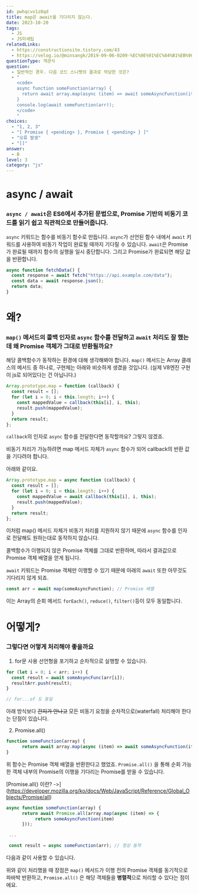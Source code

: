 ```yaml
---
id: pwhqcvx1z8qd
title: map은 await을 기다리지 않는다.
date: 2023-10-20
tags:
  - JS
  - JS미세팁
relatedLinks:
  - https://constructionsite.tistory.com/43
  - https://velog.io/@minsangk/2019-09-06-0209-%EC%9E%91%EC%84%B1%EB%90%A8-eik06xy8mm
questionType: 객관식
question:
  - 일반적인 경우. 다음 코드 스니펫의 결과로 적당한 것은?
  - "
    <code>
    async function someFunction(array) {
      return await array.map(async (item) => await someAsyncFunction(item));
    }
    console.log(await someFunction(arr));
    </code>
    "
choices:
  - "1, 2, 3"
  - "[ Promise { <pending> }, Promise { <pending> } ]"
  - "오류 발생"
  - "[]"
answer:
  - B
level: 3
category: "js"
---
```


# async / await

### `async / await`은 ES6에서 추가된 문법으로, Promise 기반의 비동기 코드를 읽기 쉽고 직관적으로 만들어줍니다.

`async` 키워드는 함수를 비동기 함수로 만듭니다. `async`가 선언된 함수 내에서 `await` 키워드를 사용하여 비동기 작업이 완료될 때까지 기다릴 수 있습니다.
`await`은 Promise가 완료될 때까지 함수의 실행을 일시 중단합니다. 그리고 Promise가 완료되면 해당 값을 반환합니다.

```javascript
async function fetchData() {
  const response = await fetch("https://api.example.com/data");
  const data = await response.json();
  return data;
}
```

# 왜?

### `map()` 메서드의 콜백 인자로 `async` 함수를 전달하고 `await` 처리도 잘 했는데 왜 Promise 객체가 그대로 반환될까요?

해당 콜백함수가 동작하는 환경에 대해 생각해봐야 합니다.
`map()` 메서드는 Array 클래스의 메서드 중 하나로, 구현체는 아래와 비슷하게 생겼을 것입니다. (실제 V8엔진 구현이 js로 되어있다는 건 아닙니다.)

```javascript
Array.prototype.map = function (callback) {
  const result = [];
  for (let i = 0; i < this.length; i++) {
    const mappedValue = callback(this[i], i, this);
    result.push(mappedValue);
  }
  return result;
};
```

`callback`의 인자로 `async` 함수를 전달한다면 동작할까요?
그렇지 않겠죠.

비동기 처리가 가능하려면 map 메서드 자체가 `async` 함수가 되어 callback의 반환 값을 기다려야 합니다.

아래와 같이요.

```javascript
Array.prototype.map = async function (callback) {
  const result = [];
  for (let i = 0; i < this.length; i++) {
    const mappedValue = await callback(this[i], i, this);
    result.push(mappedValue);
  }
  return result;
};
```

이처럼 map() 메서드 자체가 비동기 처리를 지원하지 않기 때문에 `async` 함수를 인자로 전달해도 원하는대로 동작하지 않습니다.

콜백함수가 이행되지 않은 Promise 객체를 그대로 반환하며, 따라서 결과값으로 Promise 객체 배열을 얻게 됩니다.

`await` 키워드는 Promise 객체만 이행할 수 있기 때문에 아래의 `await` 또한 아무것도 기다리지 않게 되죠.

```javascript
const arr = await map(someAsyncFunction); // Promise 배열
```

이는 Array의 순회 메서드 `forEach()`, `reduce()`, `filter()`등이 모두 동일합니다.

# 어떻게?

### 그렇다면 어떻게 처리해야 좋을까요

1. for문 사용
   선언형을 포기하고 순차적으로 실행할 수 있습니다.

```javascript
for (let i = 0; i < arr; i++) {
  const result = await someAsyncFunc(arr[i]);
  resultArr.push(result);
}

// for...of 도 동일
```

아래 방식보다 <s>간지가 안나고</s> 모든 비동기 요청을 순차적으로(waterfall) 처리해야 한다는 단점이 있습니다.

2. Promise.all()

```javascript
function someFunction(array) {
	  return await array.map(async (item) => await someAsyncFunction(item));
}

```

위 함수는 Promise 객체 배열을 반환한다고 했었죠.
`Promise.all()` 을 통해 순회 가능한 객체 내부의 Promise의 이행을 기다리는 Promise를 받을 수 있습니다.

[Promise.all() 이란? ->] (https://developer.mozilla.org/ko/docs/Web/JavaScript/Reference/Global_Objects/Promise/all)

```javascript
async function someFunction(array) {
	  return await Promise.all(array.map(async (item) => {
		   return someAsyncFunction(item)
      }));

 ...

 const result = async someFunction(arr); // 정상 동작
```

다음과 같이 사용할 수 있습니다.

위와 같이 처리했을 때 장점은 `map()` 메서드가 이행 전의 Promise 객체를 동기적으로 파바박 반환하고, `Promise.all()` 은 해당 객체들을 **병렬적**으로 처리할 수 있다는 점이에요.
